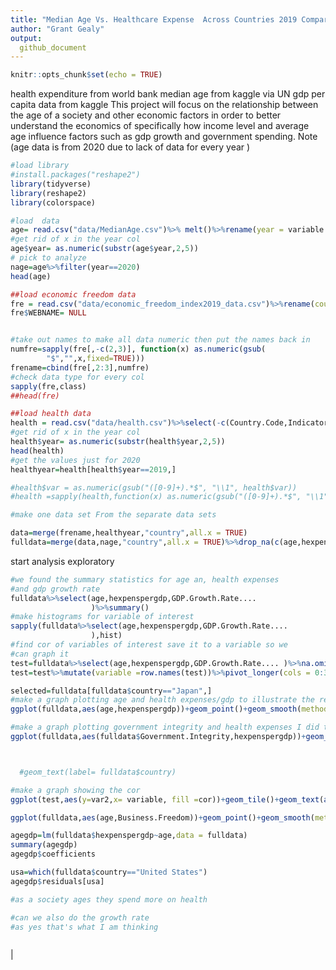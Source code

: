 ```yaml
---
title: "Median Age Vs. Healthcare Expense  Across Countries 2019 Comparative Analysis "
author: "Grant Gealy"
output:
  github_document
---
```


```r
knitr::opts_chunk$set(echo = TRUE)
```
health expenditure  from world bank
median age from kaggle via UN 
gdp per capita data from kaggle
 This project will focus on the relationship between the age of a society and other economic factors in order to better understand the economics of specifically how income level and average age influence factors such as gdp growth and government spending. Note (age data is from 2020 due to lack of data for every year )
```r
#load library 
#install.packages("reshape2")
library(tidyverse)
library(reshape2)
library(colorspace)


```
 
```r
#load  data 
age= read.csv("data/MedianAge.csv")%>% melt()%>%rename(year = variable )%>%rename(age =value)%>%rename(country = Country)
#get rid of x in the year col
age$year= as.numeric(substr(age$year,2,5))
# pick to analyze 
nage=age%>%filter(year==2020) 
head(age)
```
```r
##load economic freedom data 
fre = read.csv("data/economic_freedom_index2019_data.csv")%>%rename(country = Country.Name)
fre$WEBNAME= NULL


#take out names to make all data numeric then put the names back in 
numfre=sapply(fre[,-c(2,3)], function(x) as.numeric(gsub(
        "$","",x,fixed=TRUE))) 
frename=cbind(fre[,2:3],numfre) 
#check data type for every col
sapply(fre,class) 
##head(fre)
```
```r
##load health data 
health = read.csv("data/health.csv")%>%select(-c(Country.Code,Indicator.Name, Indicator.Code))%>%rename(country =ï..Country.Name)%>%melt(id.vars= "country")%>%rename(year = variable)%>%rename(hexpenspergdp =value)%>%na.omit()
#get rid of x in the year col 
health$year= as.numeric(substr(health$year,2,5)) 
head(health)
#get the values just for 2020  
healthyear=health[health$year==2019,]

#health$var = as.numeric(gsub("([0-9]+).*$", "\\1", health$var))
#health =sapply(health,function(x) as.numeric(gsub("([0-9]+).*$", "\\1", x)))

```
```r
#make one data set From the separate data sets 

data=merge(frename,healthyear,"country",all.x = TRUE)
fulldata=merge(data,nage,"country",all.x = TRUE)%>%drop_na(c(age,hexpenspergdp))
```
start analysis exploratory
```r
#we found the summary statistics for age an, health expenses 
#and gdp growth rate 
fulldata%>%select(age,hexpenspergdp,GDP.Growth.Rate....
                  )%>%summary() 
#make histograms for variable of interest 
sapply(fulldata%>%select(age,hexpenspergdp,GDP.Growth.Rate....
                  ),hist) 
#find cor of variables of interest save it to a variable so we 
#can graph it 
test=fulldata%>%select(age,hexpenspergdp,GDP.Growth.Rate.... )%>%na.omit()%>%cor()%>%as.data.frame()
test=test%>%mutate(variable =row.names(test))%>%pivot_longer(cols = 0:3,names_to= "var2",values_to = "cor")

```
```r
selected=fulldata[fulldata$country=="Japan",]
#make a graph plotting age and health expenses/gdp to illustrate the relationship between the age of a society and the amount they investorsinvest in Healthcare 
ggplot(fulldata,aes(age,hexpenspergdp))+geom_point()+geom_smooth(method = lm)+geom_text(data = selected,mapping=aes(x=age,y=hexpenspergdp,label=country ),color="red")

```


```r


#make a graph plotting government integrity and health expenses I did this to show how corruption in poorer countries might exaggerate the health expenses actually going towards the people
ggplot(fulldata,aes(fulldata$Government.Integrity,hexpenspergdp))+geom_point(aes(size=GDP..Billions..PPP.,color=Region))+geom_smooth(method=lm)+labs(title = "health care spending vs government integrity 2019",y="Healthcare spending",x="government integrity ",size= "gdp in billions" ,color= "Region")+theme_bw()#+geom_text(data = selected,mapping=aes(x=Government.Integrity,y=hexpenspergdp,label=country ))



  #geom_text(label= fulldata$country)
```


```r
#make a graph showing the cor 
ggplot(test,aes(y=var2,x= variable, fill =cor))+geom_tile()+geom_text(aes(label= round(cor,4)), color ="blue ")+labs(title ="cor title ",y="y",x="x")+theme(legend.position = "none")+scale_fill_continuous_sequential(palette="red")
```
```r
ggplot(fulldata,aes(age,Business.Freedom))+geom_point()+geom_smooth(method="lm")+labs(title = "age vs. Business freedom",x="age",y=" Business freedom ")
```

```r

agegdp=lm(fulldata$hexpenspergdp~age,data = fulldata)
summary(agegdp)
agegdp$coefficients
```


```r
usa=which(fulldata$country=="United States")
agegdp$residuals[usa]

```


```r
#as a society ages they spend more on health 

#can we also do the growth rate 
#as yes that's what I am thinking 

```
```r

```



 
 
 
 
 |


